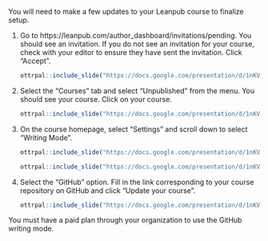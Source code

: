 You will need to make a few updates to your Leanpub course to finalize setup.

1. Go to https://leanpub.com/author_dashboard/invitations/pending. You should see an invitation. If you do not see an invitation for your course, check with your editor to ensure they have sent the invitation. Click "Accept".

    ```r
ottrpal::include_slide("https://docs.google.com/presentation/d/1nKVYtTsawTHSxMun69U3GO9xT_xSQsJjTEabEb1qAuU/edit#slide=id.g1b1ea0f5d51_0_147")
    ```

1. Select the "Courses" tab and select "Unpublished" from the menu. You should see your course. Click on your course.

    ```r
ottrpal::include_slide("https://docs.google.com/presentation/d/1nKVYtTsawTHSxMun69U3GO9xT_xSQsJjTEabEb1qAuU/edit#slide=id.g1b1ea0f5d51_0_154")
    ```

1. On the course homepage, select "Settings" and scroll down to select "Writing Mode".

    ```r
ottrpal::include_slide("https://docs.google.com/presentation/d/1nKVYtTsawTHSxMun69U3GO9xT_xSQsJjTEabEb1qAuU/edit#slide=id.g1b1ea0f5d51_0_162")
    ```

    ```r
ottrpal::include_slide("https://docs.google.com/presentation/d/1nKVYtTsawTHSxMun69U3GO9xT_xSQsJjTEabEb1qAuU/edit#slide=id.g1b1ea0f5d51_0_170")
    ```
    
1. Select the "GitHub" option. Fill in the link corresponding to your course repository on GitHub and click "Update your course".

    ```r
ottrpal::include_slide("https://docs.google.com/presentation/d/1nKVYtTsawTHSxMun69U3GO9xT_xSQsJjTEabEb1qAuU/edit#slide=id.g1b1ea0f5d51_0_179")
    ```
    
:::: {.warning}
You must have a paid plan through your organization to use the GitHub writing mode.
::::


